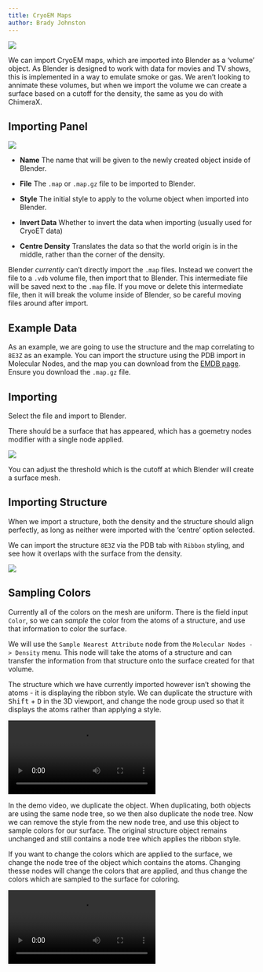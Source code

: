 ```yaml
---
title: CryoEM Maps
author: Brady Johnston
---
```


![](https://imgur.com/4W1dxyJ)

We can import CryoEM maps, which are imported into Blender as a 'volume' object. As Blender is designed to work with data for movies and TV shows, this is implemented in a way to emulate smoke or gas. We aren't looking to annimate these volumes, but when we import the volume we can create a surface based on a cutoff for the density, the same as you do with ChimeraX.

## Importing Panel

![](https://imgur.com/EcrtE3N)

- **Name** The name that will be given to the newly created object inside of Blender.
- **File** The `.map` or `.map.gz` file to be imported to Blender.

- **Style** The initial style to apply to the volume object when imported into Blender.
- **Invert Data** Whether to invert the data when importing (usually used for CryoET data)
- **Centre Density** Translates the data so that the world origin is in the middle, rather than the corner of the density.

::: {.callout-warning}
Blender _currently_ can't directly import the `.map` files. Instead we convert the file to a `.vdb` volume file, then import that to Blender. This intermediate file will be saved next to the `.map` file. If you move or delete this intermediate file, then it will break the volume inside of Blender, so be careful moving files around after import.
:::


## Example Data

As an example, we are going to use the structure and the map correlating to `8E3Z` as an example. You can import the structure using the PDB import in Molecular Nodes, and the map you can download from the [EMDB page](https://www.ebi.ac.uk/emdb/EMD-27874). Ensure you download the `.map.gz` file.

## Importing
Select the file and import to Blender.

There should be a surface that has appeared, which has a goemetry nodes modifier with a single node applied.

![](https://imgur.com/ABiq2rI)

You can adjust the threshold which is the cutoff at which Blender will create a surface mesh.

## Importing Structure

When we import a structure, both the density and the structure should align perfectly, as long as neither were imported with the 'centre' option selected.

We can import the structure `8E3Z` via the PDB tab with `Ribbon` styling, and see how it overlaps with the surface from the density.

![](https://imgur.com/oPv556p)

## Sampling Colors

Currently all of the colors on the mesh are uniform. There is the field input `Color`, so we can _sample_ the color from the atoms of a structure, and use that information to color the surface.

We will use the `Sample Nearest Attribute` node from the `Molecular Nodes -> Density` menu. This node will take the atoms of a structure and can transfer the information from that structure onto the surface created for that volume.

The structure which we have currently imported however isn't showing the atoms - it is displaying the ribbon style. We can duplicate the structure with <kbd>Shift</kbd> + <kbd>D</kbd> in the 3D viewport, and change the node group used so that it displays the atoms rather than applying a style.

![](https://imgur.com/6nyPZRw.mp4)

In the demo video, we duplicate the object. When duplicating, both objects are using the same node tree, so we then also duplicate the node tree. Now we can remove the style from the new node tree, and use this object to sample colors for our surface. The original structure object remains unchanged and still contains a node tree which applies the ribbon style.

If you want to change the colors which are applied to the surface, we change the node tree of the object which contains the atoms. Changing thesse nodes will change the colors that are applied, and thus change the colors which are sampled to the surface for coloring.

![](https://imgur.com/eUslUNV.mp4)